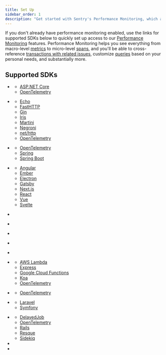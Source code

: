 ```yaml
---
title: Set Up
sidebar_order: 1
description: "Get started with Sentry's Performance Monitoring, which allows you to see macro-level metrics to micro-level spans, cross-reference transactions with related issues, and customize queries."
---
```


If you don't already have performance monitoring enabled, use the links for supported SDKs below to quickly set up access to our [Performance Monitoring](/product/performance/) features. Performance Monitoring helps you see everything from macro-level [metrics](/product/performance/metrics/) to micro-level [spans](/concepts/key-terms/tracing/trace-view/#product-walkthrough-trace-view-page), and you'll be able to cross-reference [transactions with related issues](/product/performance/transaction-summary/), customize [queries](/product/explore/discover-queries/query-builder/) based on your personal needs, and substantially more.

## Supported SDKs

- <PlatformLinkWithLogo platform="dotnet" url="/platforms/dotnet/tracing" />

  - [ASP.NET Core](/platforms/dotnet/guides/aspnetcore/tracing)
  - [OpenTelemetry](/platforms/dotnet/tracing/instrumentation/opentelemetry/)

- <PlatformLinkWithLogo platform="go" url="/platforms/go/tracing" />

  - [Echo](/platforms/go/guides/echo/tracing/)
  - [FastHTTP](/platforms/go/guides/fasthttp/tracing/)
  - [Gin](/platforms/go/guides/gin/tracing/)
  - [Iris](/platforms/go/guides/iris/tracing/)
  - [Martini](/platforms/go/guides/martini/tracing/)
  - [Negroni](/platforms/go/guides/negroni/tracing/)
  - [net/http](/platforms/go/guides/http/tracing/)
  - [OpenTelemetry](/platforms/go/tracing/instrumentation/opentelemetry/)

- <PlatformLinkWithLogo
    platform="java"
    label="Java/Kotlin/JVM"
    url="/platforms/java/tracing"
  />

  - [OpenTelemetry](/platforms/java/tracing/instrumentation/opentelemetry/)
  - [Spring](/platforms/java/guides/spring/tracing/)
  - [Spring Boot](/platforms/java/guides/spring-boot/tracing/)

- <PlatformLinkWithLogo
    platform="javascript"
    label="JavaScript"
    url="/platforms/javascript/tracing"
  />

  - [Angular](/platforms/javascript/guides/angular/tracing/)
  - [Ember](/platforms/javascript/guides/ember/tracing/)
  - [Electron](/platforms/javascript/guides/electron/tracing/)
  - [Gatsby](/platforms/javascript/guides/gatsby/tracing/)
  - [Next.js](/platforms/javascript/guides/nextjs/tracing/)
  - [React](/platforms/javascript/guides/react/tracing/)
  - [Vue](/platforms/javascript/guides/vue/tracing/)
  - [Svelte](/platforms/javascript/guides/svelte/tracing/)

- <PlatformLinkWithLogo
    platform="android"
    url="/platforms/android/tracing"
  />

- <PlatformLinkWithLogo
    platform="react-native"
    url="/platforms/react-native/tracing"
  />

- <PlatformLinkWithLogo
    platform="apple"
    label="iOS"
    url="/platforms/apple/guides/ios/tracing/"
  />

- <PlatformLinkWithLogo
    platform="flutter"
    url="/platforms/flutter/tracing"
  />

- <PlatformLinkWithLogo platform="native" url="/platforms/native/tracing" />

- <PlatformLinkWithLogo platform="javascript" url="/platforms/javascript/guides/node/tracing" />

  - [AWS Lambda](/platforms/javascript/guides/aws-lambda/tracing/)
  - [Express](/platforms/javascript/guides/express/tracing/)
  - [Google Cloud Functions](/platforms/javascript/guides/gcp-functions/tracing/)
  - [Koa](/platforms/javascript/guides/koa/tracing/)
  - [OpenTelemetry](/platforms/javascript/guides/node/tracing/instrumentation/opentelemetry/)

- <PlatformLinkWithLogo platform="python" url="/platforms/python/tracing" />

  - [OpenTelemetry](/platforms/python/tracing/instrumentation/opentelemetry/)

- <PlatformLinkWithLogo platform="php" url="/platforms/php/tracing" />

  - [Laravel](/platforms/php/guides/laravel/tracing/)
  - [Symfony](/platforms/php/guides/symfony/tracing/)

- <PlatformLinkWithLogo platform="ruby" url="/platforms/ruby/tracing" />

  - [DelayedJob](/platforms/ruby/guides/delayed_job/tracing/)
  - [OpenTelemetry](/platforms/ruby/tracing/instrumentation/opentelemetry/)
  - [Rails](/platforms/ruby/guides/rails/tracing/)
  - [Resque](/platforms/ruby/guides/resque/tracing)
  - [Sidekiq](/platforms/ruby/guides/sidekiq/tracing)

- <PlatformLinkWithLogo platform="rust" url="/platforms/rust/tracing" />

- <PlatformLinkWithLogo platform="unity" url="/platforms/unity/tracing" />
